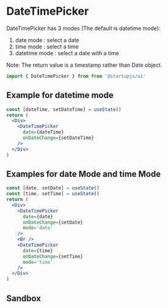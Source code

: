 
# DateTimePicker

DateTimePicker has 3 modes (The default is datetime mode):
1. date mode : select a date
2. time mode : select a time
3. datetime mode : select a date with a time

Note: The return value is a timestamp rather than Date object.

```jsx
import { DateTimePicker } from from '@startupjs/ui'
```

## Example for datetime mode

```jsx example
const [dateTime, setDateTime] = useState()
return (
  <Div>
    <DateTimePicker
      date={dateTime}
      onDateChange={setDateTime}
    />
  </Div>
)
```

## Examples for date Mode and time Mode

```jsx example
const [date, setDate] = useState()
const [time, setTime] = useState()
return (
  <Div>
    <DateTimePicker
      date={date}
      onDateChange={setDate}
      mode='date'
    />
    <Br />
    <DateTimePicker
      date={time}
      onDateChange={setTime}
      mode='time'
    />
  </Div>
)
```

## Sandbox

<Sandbox Component={DateTimePicker} />
